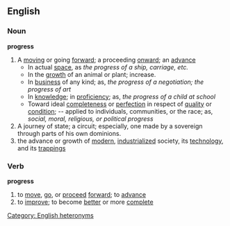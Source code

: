 ==English==

===Noun===

'''progress'''

#A [[moving]] or going [[forward]]; a proceeding [[onward]]; an [[advance]]
#*In actual [[space]], as ''the progress of a ship, carriage, etc.''
#*In the [[growth]] of an animal or plant; increase.
#*In [[business]] of any kind; as, ''the progress of a negotiation; the progress of art''
#*In [[knowledge]]; in [[proficiency]]; as, ''the progress of a child at school''
#*Toward ideal [[completeness]] or [[perfection]] in respect of [[quality]] or [[condition]]; -- applied to individuals, communities, or the race; as, ''social, moral, religious, or political progress''
#A journey of state; a circuit; especially, one made by a sovereign through parts of his own dominions.
#the advance or growth of [[modern]], [[industrialized]] society, its [[technology]], and its [[trappings]]

===Verb===
'''progress'''
#to [[move]], [[go]], or [[proceed]] [[forward]]; to [[advance]]
#to [[improve]]; to become [[better]] or more [[complete]]

[[Category: English heteronyms]]